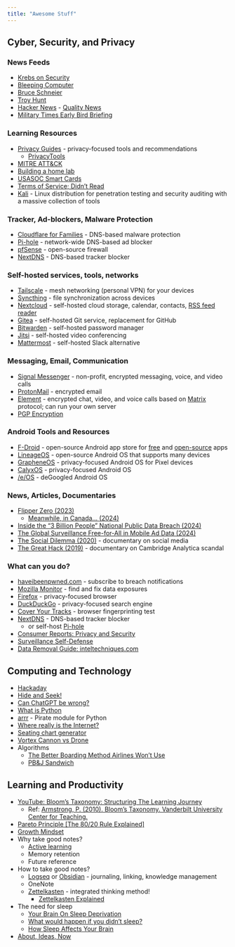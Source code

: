 ```yaml
---
title: "Awesome Stuff"
---
```


## Cyber, Security, and Privacy

### News Feeds

- [Krebs on Security](https://krebsonsecurity.com/) [<i class="bi bi-rss"></i>](https://krebsonsecurity.com/feed/)
- [Bleeping Computer](https://www.bleepingcomputer.com/) [<i class="bi bi-rss"></i>](https://www.bleepingcomputer.com/feed/security/)
- [Bruce Schneier](https://www.schneier.com/) [<i class="bi bi-rss"></i>](https://www.schneier.com/feed/)
- [Troy Hunt](https://www.troyhunt.com/) [<i class="bi bi-rss"></i>](https://www.troyhunt.com/rss/)
- [Hacker News](https://news.ycombinator.com/) - [Quality News](https://news.social-protocols.org/)
- [Military Times Early Bird Briefing](https://ec.militarytimes.com/ebb/)


### Learning Resources

- [Privacy Guides](https://www.privacyguides.org/) [<i class="bi bi-rss"></i>](https://www.privacyguides.org/articles/feed_rss_created.xml) - privacy-focused tools and recommendations
    - [PrivacyTools](https://www.privacytools.io/)
- [MITRE ATT&CK](https://attack.mitre.org/)
- [Building a home lab](https://aj-labz.gitbook.io/aj-labz)
- [USASOC Smart Cards](https://www.soc.mil/IdM/publications/IdMpubs.html)
- [Terms of Service; Didn't Read](https://tosdr.org/)
- [Kali](https://www.kali.org/) - Linux distribution for penetration testing and security auditing with a massive collection of tools


###  Tracker, Ad-blockers, Malware Protection

- [Cloudflare for Families](https://blog.cloudflare.com/introducing-1-1-1-1-for-families/) - DNS-based malware protection
- [Pi-hole](https://pi-hole.net/) - network-wide DNS-based ad blocker
- [pfSense](https://www.pfsense.org/) - open-source firewall
- [NextDNS](https://nextdns.io/) - DNS-based tracker blocker


###  Self-hosted services, tools, networks

- [Tailscale](https://tailscale.com/) - mesh networking (personal VPN) for your devices
- [Syncthing](https://syncthing.net/) - file synchronization across devices
- [Nextcloud](https://nextcloud.com/) - self-hosted cloud storage, calendar, contacts, [RSS feed reader](https://en.wikipedia.org/wiki/RSS)
- [Gitea](https://gitea.io/) - self-hosted Git service, replacement for GitHub
- [Bitwarden](https://bitwarden.com/) - self-hosted password manager
- [Jitsi](https://jitsi.org/) - self-hosted video conferencing
- [Mattermost](https://mattermost.com/) - self-hosted Slack alternative


### Messaging, Email, Communication

- [Signal Messenger](https://signal.org/) - non-profit, encrypted messaging, voice, and video calls
- [ProtonMail](https://protonmail.com/) - encrypted email
- [Element](https://element.io/) - encrypted chat, video, and voice calls based on [Matrix](https://matrix.org/) protocol; can run your own server
- [PGP Encryption](https://www.privacytools.io/encryption-tools/pgp/gpg/)


### Android Tools and Resources

- [F-Droid](https://f-droid.org/) - open-source Android app store for [free](https://en.wikipedia.org/wiki/Free_software) and [open-source](https://en.wikipedia.org/wiki/Free_and_open-source_software) apps
- [LineageOS](https://lineageos.org/) - open-source Android OS that supports many devices
- [GrapheneOS](https://grapheneos.org/) - privacy-focused Android OS for Pixel devices
- [CalyxOS](https://calyxos.org/) - privacy-focused Android OS
- [/e/OS](https://e.foundation/e-os/) - deGoogled Android OS


### News, Articles, Documentaries

- [Flipper Zero (2023)](https://www.youtube.com/embed/nLIp4wd0oXs)
    - [Meanwhile, in Canada... (2024)](https://arstechnica.com/security/2024/02/canada-vows-to-ban-flipper-zero-device-in-crackdown-on-car-theft/)
- [Inside the "3 Billion People" National Public Data Breach (2024)](https://www.troyhunt.com/inside-the-3-billion-people-national-public-data-breach/)
- [The Global Surveillance Free-for-All in Mobile Ad Data (2024)](https://krebsonsecurity.com/2024/10/the-global-surveillance-free-for-all-in-mobile-ad-data/)
- [The Social Dilemma (2020)](https://www.netflix.com/title/81254224) - documentary on social media
- [The Great Hack (2019)](https://www.netflix.com/title/80117542) - documentary on Cambridge Analytica scandal


### What can you do?

- [haveibeenpwned.com](https://haveibeenpwned.com/) - subscribe to breach notifications
- [Mozilla Monitor](https://monitor.mozilla.org/) - find and fix data exposures
- [Firefox](https://www.mozilla.org/en-US/firefox/) - privacy-focused browser
- [DuckDuckGo](https://duckduckgo.com/privacy) - privacy-focused search engine
- [Cover Your Tracks](https://coveryourtracks.eff.org/) - browser fingerprinting test
- [NextDNS](https://nextdns.io/) - DNS-based tracker blocker
    - or self-host [Pi-hole](https://pi-hole.net/)
- [Consumer Reports: Privacy and Security](https://www.consumerreports.org/digital-security-privacy/)
- [Surveillance Self-Defense](https://ssd.eff.org/)
- [Data Removal Guide: inteltechniques.com](https://inteltechniques.com/workbook.html)


## Computing and Technology

- [Hackaday](https://hackaday.com/) [<i class="bi bi-rss"></i>](https://hackaday.com/feed/)
- [Hide and Seek!](https://www.youtube.com/embed/Lu56xVlZ40M)
- [Can ChatGPT be wrong?](https://chatgpt.com/share/a329b032-7e1d-4568-be40-9227de866a8b)
- [What is Python](https://www.youtube.com/embed/x7X9w_GIm1s)
- [arrr](https://arrr.readthedocs.io/) - Pirate module for Python
- [Where really is the Internet?](https://www.youtube.com/embed/Ve810FHZ1CQ)
- [Seating chart generator](https://gist.github.com/aadityabhatia/86077fea4ccd353bfb017df733a70d19)
- [Vortex Cannon vs Drone](https://www.youtube.com/embed/SrGENEXocJU)
- Algorithms
    - [The Better Boarding Method Airlines Won't Use](https://www.youtube.com/embed/oAHbLRjF0vo)
    - [PB&J Sandwich](https://www.youtube.com/embed/FN2RM-CHkuI)


## Learning and Productivity

- [YouTube: Bloom’s Taxonomy: Structuring The Learning Journey](https://www.youtube.com/embed/ayefSTAnCR8)
    - Ref: [Armstrong, P. (2010). Bloom’s Taxonomy. Vanderbilt University Center for Teaching.](https://cft.vanderbilt.edu/guides-sub-pages/blooms-taxonomy/)
- [Pareto Principle [The 80/20 Rule Explained]](https://www.youtube.com/embed/lsGwqk_agcQ)
- [Growth Mindset](https://www.youtube.com/embed/KUWn_TJTrnU)
- Why take good notes?
    - [Active learning](https://www.youtube.com/embed/xxVxgQJwV7w)
    - Memory retention
    - Future reference
- How to take good notes?
    - [Logseq](https://logseq.com/) or [Obsidian](https://obsidian.md/) - journaling, linking, knowledge management
    - OneNote
    - [Zettelkasten](https://zettelkasten.de/) [<i class="bi bi-rss"></i>](https://zettelkasten.de/feed.atom) - integrated thinking method!
        - [Zettelkasten Explained](https://www.youtube.com/embed/GpV47rUYk8I)
- The need for sleep
    - [Your Brain On Sleep Deprivation](https://www.youtube.com/embed/lvKrDsreUgM)
    - [What would happen if you didn’t sleep?](https://www.youtube.com/embed/dqONk48l5vY)
    - [How Sleep Affects Your Brain](https://www.youtube.com/embed/IzQ2siryQrM)
- [About, Ideas, Now](https://aboutideasnow.com/)
